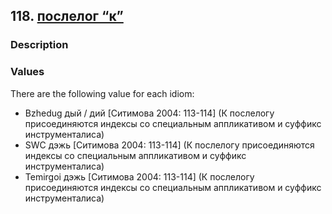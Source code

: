 ## 118. <a href =  'https://agricolamz.github.io/The_Circassian_Isoglosses_Database/118.html'>послелог "к"</a>
### Description



### Values
There are the following value for each idiom:

* Bzhedug  дый / дий [Ситимова 2004: 113-114] (К послелогу присоединяются индексы со специальным аппликативом и суффикс инструменталиса)
* SWC  дэжь [Ситимова 2004: 113-114] (К послелогу присоединяются индексы со специальным аппликативом и суффикс инструменталиса)
* Temirgoi  дэжь [Ситимова 2004: 113-114] (К послелогу присоединяются индексы со специальным аппликативом и суффикс инструменталиса)

